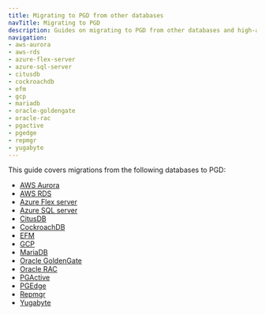 ```yaml
---
title: Migrating to PGD from other databases
navTitle: Migrating to PGD
description: Guides on migrating to PGD from other databases and high-availability solutions
navigation:
- aws-aurora
- aws-rds
- azure-flex-server
- azure-sql-server
- citusdb
- cockroachdb
- efm
- gcp
- mariadb
- oracle-goldengate
- oracle-rac
- pgactive
- pgedge
- repmgr
- yugabyte
---
```


This guide covers migrations from the following databases to PGD:

* [AWS Aurora](/docs/pgd/5/migration/aws-aurora)
* [AWS RDS](/docs/pgd/5/migration/aws-rds)
* [Azure Flex server](/docs/pgd/5/migration/azure-flex-server)
* [Azure SQL server](/docs/pgd/5/migration/azure-sql-server)
* [CitusDB](/docs/pgd/5/migration/citusdb)
* [CockroachDB](/docs/pgd/5/migration/cockroachdb)
* [EFM](/docs/pgd/5/migration/efm)
* [GCP](/docs/pgd/5/migration/gcp)
* [MariaDB](/docs/pgd/5/migration/mariadb)
* [Oracle GoldenGate](/docs/pgd/5/migration/oracle-goldengate)
* [Oracle RAC](/docs/pgd/5/migration/oracle-rac)
* [PGActive](/docs/pgd/5/migration/pgactive)
* [PGEdge](/docs/pgd/5/migration/pgedge)
* [Repmgr](/docs/pgd/5/migration/repmgr)
* [Yugabyte](/docs/pgd/5/migration/yugabyte)
